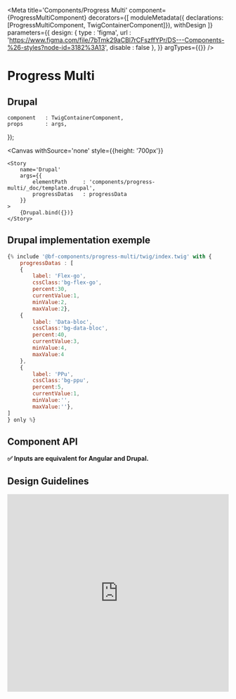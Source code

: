 
<Meta
    title='Components/Progress Multi'
    component={ProgressMultiComponent}
    decorators={[
        moduleMetadata({ declarations: [ProgressMultiComponent, TwigContainerComponent]}),
        withDesign
    ]}
    parameters={{
        design: {
            type    : 'figma',
            url     : 'https://www.figma.com/file/7bTmk29aCBl7rCFszffYPr/DS---Components-%26-styles?node-id=3182%3A13',
            disable : false
        },
    }}
    argTypes={{}}
/>

# Progress Multi

## Drupal

    component   : TwigContainerComponent,
    props       : args,
});

<Canvas
    withSource='none'
    style={{height: '700px'}}
>
    <Story
        name='Drupal'
        args={{
            elementPath     : 'components/progress-multi/_doc/template.drupal',
            progressDatas   : progressData
        }}
    >
        {Drupal.bind({})}
    </Story>
</Canvas>


## Drupal implementation exemple

```jsx
{% include '@bf-components/progress-multi/twig/index.twig' with {
    progressDatas : [
    {
        label: 'Flex-go',
        cssClass:'bg-flex-go',
        percent:30,
        currentValue:1,
        minValue:2,
        maxValue:2},
    {
        label: 'Data-bloc',
        cssClass:'bg-data-bloc',
        percent:40,
        currentValue:3,
        minValue:4,
        maxValue:4
    },
    {
        label: 'PPu',
        cssClass:'bg-ppu',
        percent:5,
        currentValue:1,
        minValue:'',
        maxValue:''},
]
} only %}
```

## Component API

**✅ Inputs are equivalent for Angular and Drupal.**

<Props of={ProgressMultiComponent} />


## Design Guidelines

<iframe width='100%' height='450' src='https://www.figma.com/embed?embed_host=share&url=https%3A%2F%2Fwww.figma.com%2Ffile%2F7bTmk29aCBl7rCFszffYPr%2FDS---Components-%2526-styles%3Fnode-id%3D3182%253A13' frameBorder='0' allowFullScreen></iframe>
